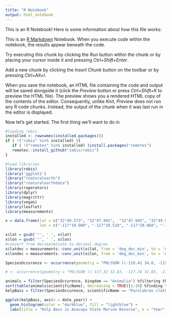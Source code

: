 ```yaml
---
title: "R Notebook"
output: html_notebook
---
```


This is an R Notebook! Here is some information about how this file works:

This is an [R Markdown](http://rmarkdown.rstudio.com) Notebook. When you execute code within the notebook, the results appear beneath the code. 

Try executing this chunk by clicking the *Run* button within the chunk or by placing your cursor inside it and pressing *Ctrl+Shift+Enter*. 

Add a new chunk by clicking the *Insert Chunk* button on the toolbar or by pressing *Ctrl+Alt+I*.

When you save the notebook, an HTML file containing the code and output will be saved alongside it (click the *Preview* button or press *Ctrl+Shift+K* to preview the HTML file).
The preview shows you a rendered HTML copy of the contents of the editor. Consequently, unlike *Knit*, *Preview* does not run any R code chunks. Instead, the output of the chunk when it was last run in the editor is displayed.

Now let's get started. The first thing we'll want to do in

```r
#loading robis
installed <- rownames(installed.packages())
if ( !("robis" %in% installed) ){
   if ( !("remotes" %in% installed) )install.packages("remotes")
   remotes::install_github("iobis/robis")
}

#load libraries
library(robis)
library('ggplot2')
library("rnaturalearth")
library("rnaturalearthdata")
library(roperators)
library(dplyr)
library(magrittr) 
library(vegan)
library(leaflet)
library(measurements)
```

```r
x = data.frame(lat = c("32°49.573", "32°47.945",  "32°47.945", "32°49.573", "32°49.573"),
               lon = c("-117°19.000", "-117°20.528", "-117°20.068", "-117°19.000", "-117°19.000"))

x$lat = gsub('°', ' ', x$lat)
x$lon = gsub('°', ' ', x$lon)
#convert from decimalminute to decimal degree
x$latdec = measurements::conv_unit(x$lat, from = 'deg_dec_min', to = 'dec_deg')
x$londec = measurements::conv_unit(x$lon, from = 'deg_dec_min', to = 'dec_deg')
```

```r
SpeciesOccurence <- occurrence(geometry = "POLYGON ((-119.41 34.0, -119.41 34.08, -119.36 34.08, -119.36 34.006, -119.41 34.0)) ")

# <- occurrence(geometry = "POLYGON ((-117.32 32.83, -117.34 32.83, -117.33 32.80, -117.32 32.80, -117.32 32.83)) ")

animals = filter(SpeciesOccurence, kingdom == "Animalia") %filtering the dataframe to pull out the animals
sort(table(animals$scientificName), decreasing = TRUE)[1:10] %finding the 10 animals that occur most often in the dataframe
kelpBass = filter(SpeciesOccurence, scientificName == "Paralabrax clathratus") %since kelpbass is the most commonly occuring animal, pull out info on the kelp bass

ggplot(kelpBass, aes(x = date_year)) + 
  geom_histogram(color = "darkblue", fill = "lightblue") + 
  labs(title = "Kelp Bass in Anacapa State Marine Reserve", x = "Year", y = "# of Kelp Bass") % make a histogram showing the kelp bass count from 2006 through 2020


```


